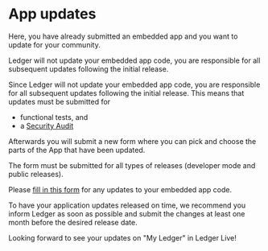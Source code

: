 # App updates

Here, you have already submitted an embedded app and you want to update for your community. 

Ledger will not update your embedded app code, you are responsible for all subsequent updates following the initial release. 

Since Ledger will not update your embedded app code, you are responsible for all subsequent updates following the initial release. This means that updates must be submitted for 
- functional tests, and
- a  [Security Audit](https://developers.ledger.com/docs/embedded-app/security-audit/) 

Afterwards you will submit a new form where you can pick and choose the parts of the App that have been updated.

The form must be submitted for all types of releases (developer mode and public releases).

Please [fill in this form](https://ledger.typeform.com/app-submission) for any updates to your embedded app code.

To have your application updates released on time, we recommend you inform Ledger as soon as possible and submit the changes at least one month before the desired release date.

Looking forward to see your updates on "My Ledger" in Ledger Live!


